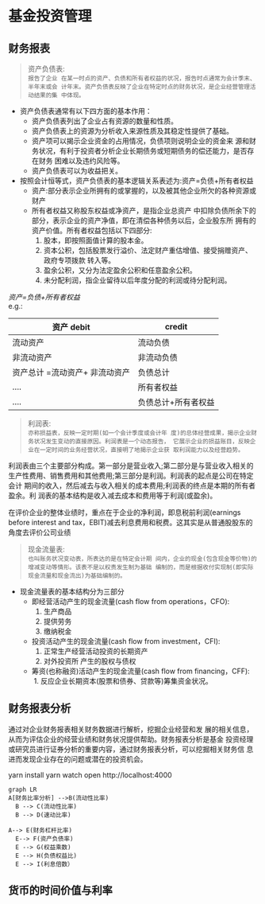 
# 基金投资管理 
## 财务报表
> 资产负债表:\
`报告了企业 在某一时点的资产、负债和所有者权益的状况，报告时点通常为会计季末、半年末或会 计年末。资产负债表反映了企业在特定时点的财务状况，是企业经营管理活动结果的集 中体现。`

* 资产负债表通常有以下四方面的基本作用：
  + 资产负债表列出了企业占有资源的数量和性质。
  + 资产负债表上的资源为分析收入来源性质及其稳定性提供了基础。
  + 资产项可以揭示企业资金的占用情况，负债项则说明企业的资金来 源和财务状况，有利于投资者分析企业长期债务或短期债务的偿还能力，是否存在财务 困难以及违约风险等。
  + 资产负债表可以为收益把关。
  
* 按照会计恒等式，资产负债表的基本逻辑关系表述为:资产=负债+所有者权益
  + 资产:部分表示企业所拥有的或掌握的，以及被其他企业所欠的各种资源或财产
  + 所有者权益又称股东权益或净资产，是指企业总资产 中扣除负债所余下的部分，表示企业的资产净值，即在清偿各种债务以后，企业股东所 拥有的资产价值。所有者权益包括以下四部分:
    1. 股本，即按照面值计算的股本金。 
    2. 资本公积，包括股票发行溢价、法定财产重估增值、接受捐赠资产、政府专项拨款 转入等。
    3. 盈余公积，又分为法定盈余公积和任意盈余公积。
    4. 未分配利润，指企业留待以后年度分配的利润或待分配利润。

*资产=负债+所有者权益*\
e.g.:

| 资产 debit | credit | 
| ---------- | -----------|
| 流动资产     | 流动负债| 
| 非流动资产    | 非流动负债  |
| 资产总计 =流动资产+ 非流动资产 | 负债总计 | 
| .... | 所有者权益 | 
| .... | 负债总计+所有者权益 |

 > 利润表:\
 `亦称损益表，反映一定时期(如一个会计季度或会计年 度)的总体经营成果，揭示企业财务状况发生变动的直接原因。利润表是一个动态报告， 它展示企业的损益账目，反映企业在一定时间的业务经营状况，直接明了地揭示企业获 取利润能力以及经营趋势。`

利润表由三个主要部分构成。第一部分是营业收入;第二部分是与营业收入相关的 生产性费用、销售费用和其他费用;第三部分是利润。利润表的起点是公司在特定会计 期间的收入，然后减去与收入相关的成本费用;利润表的终点是本期的所有者盈余。利 润表的基本结构是收入减去成本和费用等于利润(或盈余)。

在评价企业的整体业绩时，重点在于企业的净利润，即息税前利润(earnings before interest and tax，EBIT)减去利息费用和税费。这其实是从普通股股东的角度去评价公司业绩

> 现金流量表:\
`也叫账务状况变动表，所表达的是在特定会计期 间内，企业的现金(包含现金等价物)的增减变动等情形。该表不是以权责发生制为基础 编制的，而是根据收付实现制(即实际现金流量和现金流出)为基础编制的。`

* 现金流量表的基本结构分为三部分
  + 即经营活动产生的现金流量(cash flow from operations，CFO):
    1. 生产商品
    2. 提供劳务
    3. 缴纳税金
  + 投资活动产生的现金流量(cash flow from investment，CFI):
    1. 正常生产经营活动投资的长期资产
    2. 对外投资所 产生的股权与债权
  + 筹资(也称融资)活动产生的现金流量(cash flow from financing，CFF):
    1. 反应企业长期资本(股票和债券、贷款等)筹集资金状况。

## 财务报表分析
通过对企业财务报表相关财务数据进行解析，挖掘企业经营和发 展的相关信息，从而为评估企业的经营业绩和财务状况提供帮助。财务报表分析是基金 投资经理或研究员进行证券分析的重要内容，通过财务报表分析，可以挖掘相关财务信 息进而发现企业存在的问题或潜在的投资机会。

yarn install
yarn watch
open http://localhost:4000
```mermaid
graph LR
A[财务比率分析] -->B(流动性比率)
  B --> C(流动性比率)
  B --> D(速动比率)

A--> E(财务杠杆比率)
  E--> F(资产负债率)
  E --> G(权益乘数)
  E --> H(负债权益比)
  E --> I(利息倍数）
```
  

## 货币的时间价值与利率



